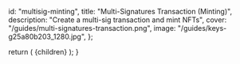 
  id: "multisig-minting",
  title: "Multi-Signatures Transaction (Minting)",
  description: "Create a multi-sig transaction and mint NFTs",
  cover: "/guides/multi-signatures-transaction.png",
  image: "/guides/keys-g25a80b203_1280.jpg",
};

  return (
    <LayoutImageHeaderAndBody
      title={metadata.title}
      description={metadata.description}
      image={metadata.image}
      cover={metadata.cover}
    >
      {children}
    </LayoutImageHeaderAndBody>
  );
}
